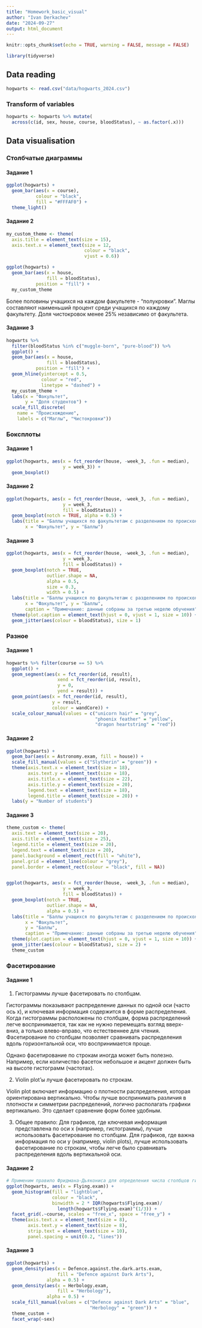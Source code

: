 ```yaml
---
title: "Homework_basic_visual"
author: "Ivan Derkachev"
date: "2024-09-27"
output: html_document
---
```


```r
knitr::opts_chunk$set(echo = TRUE, warning = FALSE, message = FALSE)

library(tidyverse)
```

## Data reading

```r
hogwarts <- read.csv("data/hogwarts_2024.csv")
```

### Transform of variables

```r
hogwarts <- hogwarts %>% mutate(
  across(c(id, sex, house, course, bloodStatus), ~ as.factor(.x)))
```

## Data visualisation

### Столбчатые диаграммы

#### Задание 1

```r
ggplot(hogwarts) +
  geom_bar(aes(x = course),
           colour = "black",
           fill = "#FFFAF0") +
  theme_light()
```

#### Задание 2

```r
my_custom_theme <- theme(
  axis.title = element_text(size = 15),
  axis.text.x = element_text(size = 12, 
                             colour = "black", 
                             vjust = 0.6))

ggplot(hogwarts) +
  geom_bar(aes(x = house, 
               fill = bloodStatus), 
           position = "fill") +
  my_custom_theme
```

Более половины учащихся на каждом факультете - "полукровки". 
Маглы составляют наименьший процент среди учащихся по каждому факультету.
Доля чистокровок менее 25% независимо от факультета.

#### Задание 3

```r
hogwarts %>% 
  filter(bloodStatus %in% c("muggle-born", "pure-blood")) %>% 
  ggplot() +
  geom_bar(aes(x = house, 
               fill = bloodStatus), 
           position = "fill") +
  geom_hline(yintercept = 0.5, 
             colour = "red", 
             linetype = "dashed") +
  my_custom_theme +
  labs(x = "Факультет", 
       y = "Доля студентов") +
  scale_fill_discrete(
    name = "Происхождение",
    labels = c("Маглы", "Чистокровки"))
```

### Боксплоты

#### Задание 1

```r
ggplot(hogwarts, aes(x = fct_reorder(house, -week_3, .fun = median), 
                     y = week_3)) +
  geom_boxplot()
```

#### Задание 2

```r

ggplot(hogwarts, aes(x = fct_reorder(house, -week_3, .fun = median), 
                     y = week_3,
                     fill = bloodStatus)) +
  geom_boxplot(notch = TRUE, alpha = 0.5) +
  labs(title = "Баллы учащихся по факультетам с разделением по происхождению",
       x = "Факультет", y = "Баллы")
```

#### Задание 3

```r
ggplot(hogwarts, aes(x = fct_reorder(house, -week_3, .fun = median), 
                     y = week_3,
                     fill = bloodStatus)) +
  geom_boxplot(notch = TRUE, 
               outlier.shape = NA, 
               alpha = 0.5, 
               size = 0.3, 
               width = 0.5) +
  labs(title = "Баллы учащихся по факультетам с разделением по происхождению",
       x = "Факультет", y = "Баллы",
       caption = "Примечание: данные собраны за третью неделю обучения") +
  theme(plot.caption = element_text(hjust = 0, vjust = 1, size = 10)) +
  geom_jitter(aes(colour = bloodStatus), size = 1)
```


### Разное

#### Задание 1

```r
hogwarts %>% filter(course == 5) %>% 
  ggplot() +
  geom_segment(aes(x = fct_reorder(id, result),
                   xend = fct_reorder(id, result),
                   y = 0,
                   yend = result)) +
  geom_point(aes(x = fct_reorder(id, result),
                 y = result, 
                 colour = wandCore)) +
  scale_colour_manual(values = c("unicorn hair" = "grey",
                                 "phoenix feather" = "yellow",
                                 "dragon heartstring" = "red"))
```

#### Задание 2

```r
ggplot(hogwarts) +
  geom_bar(aes(x = Astronomy.exam, fill = house)) +
  scale_fill_manual(values = c("Slytherin" = "green")) +
  theme(axis.text.x = element_text(size = 18), 
        axis.text.y = element_text(size = 18), 
        axis.title.x = element_text(size = 22),
        axis.title.y = element_text(size = 20),
        legend.text = element_text(size = 18),
        legend.title = element_text(size = 20)) +
  labs(y = "Number of students")
```

#### Задание 3

```r
theme_custom <- theme(
  axis.text = element_text(size = 20),
  axis.title = element_text(size = 25),
  legend.title = element_text(size = 20),
  legend.text = element_text(size = 20),
  panel.background = element_rect(fill = "white"),
  panel.grid = element_line(colour = "grey"),
  panel.border = element_rect(colour = "black", fill = NA))


ggplot(hogwarts, aes(x = fct_reorder(house, -week_3, .fun = median), 
                     y = week_3,
                     fill = bloodStatus)) +
  geom_boxplot(notch = TRUE, 
               outlier.shape = NA, 
               alpha = 0.5) +
  labs(title = "Баллы учащихся по факультетам с разделением по происхождению",
       x = "Факультет", 
       y = "Баллы",
       caption = "Примечание: данные собраны за третью неделю обучения") +
  theme(plot.caption = element_text(hjust = 0, vjust = 1, size = 10)) +
  geom_jitter(aes(colour = bloodStatus), size = 2) +
  theme_custom
```

### Фасетирование

#### Задание 1

1. Гистограммы лучше фасетировать по столбцам.

Гистограммы показывают распределение данных по одной оси (часто ось x), и ключевая информация содержится в форме распределения. Когда гистограммы расположены по столбцам, форма распределений легче воспринимается, так как не нужно перемещать взгляд вверх-вниз, а только влево-вправо, что естественнее для чтения. Фасетирование по столбцам позволяет сравнивать распределения вдоль горизонтальной оси, что воспринимается проще.

Однако фасетирование по строкам иногда может быть полезно. Например, если количество фасеток небольшое и акцент должен быть на высоте гистограмм (частотах).

2. Violin plot'ы лучше фасетировать по строкам.

Violin plot включает информацию о плотности распределения, которая ориентирована вертикально. Чтобы лучше воспринимать различия в плотности и симметрии распределений, логично располагать графики вертикально. Это сделает сравнение форм более удобным.

3. Общее правило:
Для графиков, где ключевая информация представлена по оси x (например, гистограммы), лучше использовать фасетирование по столбцам.
Для графиков, где важна информация по оси y (например, violin plots), лучше использовать фасетирование по строкам, чтобы легче было сравнивать распределения вдоль вертикальной оси.

#### Задание 2

```r
# Применим правило Фридмана-Дьякониса для определения числа столбцов гистограммы
ggplot(hogwarts, aes(x = Flying.exam)) +
  geom_histogram(fill = "lightblue", 
                 colour = "black", 
                 binwidth = 2 * IQR(hogwarts$Flying.exam)/
                   length(hogwarts$Flying.exam)^(1/3)) +
  facet_grid(.~course, scales = "free_x", space = "free_y") +
  theme(axis.text.x = element_text(size = 8),
        axis.text.y = element_text(size = 8),
        strip.text = element_text(size = 10),
        panel.spacing = unit(0.2, "lines"))

```

#### Задание 3

```r
ggplot(hogwarts) +
  geom_density(aes(x = Defence.against.the.dark.arts.exam, 
                   fill = "Defence against Dark Arts"), 
               alpha = 0.5) +
  geom_density(aes(x = Herbology.exam, 
                   fill = "Herbology"), 
               alpha = 0.5) +
  scale_fill_manual(values = c("Defence against Dark Arts" = "blue", 
                               "Herbology" = "green")) +
  theme_custom +
  facet_wrap(~sex)
```

